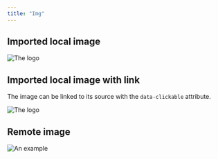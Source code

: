 ```yaml
---
title: "Img"
---
```



## Imported local image

<Img alt="The logo" src={logo} />

## Imported local image with link

The image can be linked to its source with the <code>data-clickable</code> attribute.

<Img alt="The logo" data-clickable="true" src={logo} />

## Remote image

<Img
  alt="An example"
  height={480}
  src="https://picsum.photos/640/480"
  width={640}
/>
